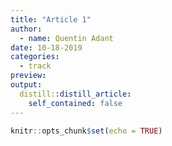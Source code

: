 ```yaml
---
title: "Article 1"
author:
  - name: Quentin Adant
date: 10-18-2019
categories:
  - track
preview:
output:
  distill::distill_article:
    self_contained: false
---
```


```r
knitr::opts_chunk$set(echo = TRUE)
```


